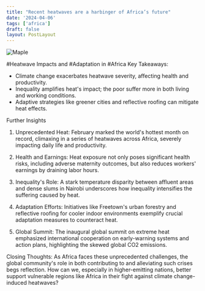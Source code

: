 ```yaml
---
title: "Recent heatwaves are a harbinger of Africa’s future"
date: '2024-04-06'
tags: ['africa']
draft: false
layout: PostLayout
---
```


<div className="flex justify-center">
<div className="my-1 w-full px-2 xl:my-1 xl:w-1/2 xl:px-2">
    <img src="https://willpolesa.pythonanywhere.com/static/podcast_thumbnails/thumbnailrecohxBtc3oPpaEt0.jpg" alt="Maple" className="mx-auto h-58 w-auto" />
</div>
</div>

#Heatwave Impacts and #Adaptation in #Africa
Key Takeaways:
- Climate change exacerbates heatwave severity, affecting health and productivity.
- Inequality amplifies heat's impact; the poor suffer more in both living and working conditions.
- Adaptive strategies like greener cities and reflective roofing can mitigate heat effects.

Further Insights
1. Unprecedented Heat:
February marked the world's hottest month on record, climaxing in a series of heatwaves across Africa, severely impacting daily life and productivity.

2. Health and Earnings:
Heat exposure not only poses significant health risks, including adverse maternity outcomes, but also reduces workers' earnings by draining labor hours.

3. Inequality's Role:
A stark temperature disparity between affluent areas and dense slums in Nairobi underscores how inequality intensifies the suffering caused by heat.

4. Adaptation Efforts:
Initiatives like Freetown's urban forestry and reflective roofing for cooler indoor environments exemplify crucial adaptation measures to counteract heat.

5. Global Summit:
The inaugural global summit on extreme heat emphasized international cooperation on early-warning systems and action plans, highlighting the skewed global CO2 emissions.

Closing Thoughts:
As Africa faces these unprecedented challenges, the global community's role in both contributing to and alleviating such crises begs reflection. How can we, especially in higher-emitting nations, better support vulnerable regions like Africa in their fight against climate change-induced heatwaves?
